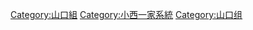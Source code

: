 {{catmore}}

[[Category:山口組|Category:山口組]]
[[Category:小西一家系統|Category:小西一家系統]]
[[Category:山口组|Category:山口组]]